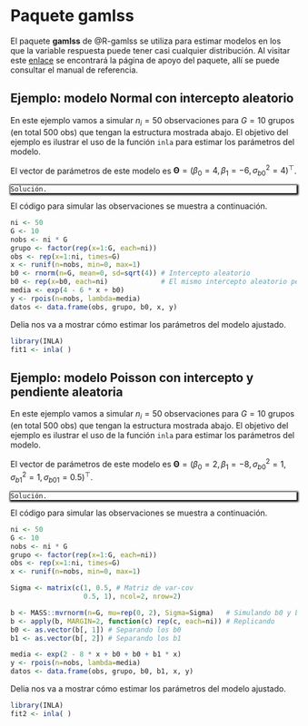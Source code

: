 # Paquete **gamlss** 

El paquete **gamlss** de @R-gamlss se utiliza para estimar modelos en los que la variable respuesta puede tener casi cualquier distribución. Al visitar este [enlace](https://cran.r-project.org/web/packages/gamlss/) se encontrará la página de apoyo del paquete, allí se puede consultar el manual de referencia.

## Ejemplo: modelo Normal con intercepto aleatorio {-}
En este ejemplo vamos a simular $n_i=50$ observaciones para $G=10$ grupos (en total 500 obs) que tengan la estructura mostrada abajo. El objetivo del ejemplo es ilustrar el uso de la función `inla` para estimar los parámetros del modelo.

\begin{align*} 
y_{ij} | b_0 &\sim  Poisson(\mu_{ij}) \\ 
\log(\mu_{ij}) &= 4 - 6 x_{ij} + b_{0i} \\
b_{0} &\sim N(0, \sigma^2_{b0}=4) \\
x_{ij} &\sim U(0, 1)
\end{align*}

El vector de parámetros de este modelo es $\boldsymbol{\Theta}=(\beta_0=4, \beta_1=-6, \sigma^2_{b0}=4)^\top$.

<div style="-moz-box-shadow: 1px 1px 3px 2px #000000;
  -webkit-box-shadow: 1px 1px 3px 2px #000000;
  box-shadow:         1px 1px 3px 2px #000000;">

```block2
Solución.
```

</div>

El código para simular las observaciones se muestra a continuación.

```r
ni <- 50
G <- 10
nobs <- ni * G
grupo <- factor(rep(x=1:G, each=ni))
obs <- rep(x=1:ni, times=G)
x <- runif(n=nobs, min=0, max=1)
b0 <- rnorm(n=G, mean=0, sd=sqrt(4)) # Intercepto aleatorio
b0 <- rep(x=b0, each=ni)             # El mismo intercepto aleatorio pero repetido
media <- exp(4 - 6 * x + b0)
y <- rpois(n=nobs, lambda=media)
datos <- data.frame(obs, grupo, b0, x, y)
```

Delia nos va a mostrar cómo estimar los parámetros del modelo ajustado.

```r
library(INLA)
fit1 <- inla( )
```

## Ejemplo: modelo Poisson con intercepto y pendiente aleatoria {-}
En este ejemplo vamos a simular $n_i=50$ observaciones para $G=10$ grupos (en total 500 obs) que tengan la estructura mostrada abajo. El objetivo del ejemplo es ilustrar el uso de la función `inla` para estimar los parámetros del modelo.

\begin{align*} 
y_{ij} | b_0, b_1 &\sim Poisson(\mu_{ij}) \\ 
\log(\mu_{ij}) &= 2 - 8 x_{ij} + b_{0i} + b_{1i} x_{ij} \\
\left (
\begin{matrix}
b_{0} \\ b_{1}
\end{matrix} 
\right ) &\sim 
N\left ( \left [ \begin{matrix}
0 \\ 0
\end{matrix} \right ],
\left [ \begin{matrix}
\sigma^2_{b0}=1 & \sigma_{b01}=0.5 \\ 
\sigma_{b01} & \sigma^2_{b1}=1
\end{matrix} \right ]
\right ) \\
x_{ij} &\sim U(0, 1)
\end{align*}

El vector de parámetros de este modelo es $\boldsymbol{\Theta}=(\beta_0=2, \beta_1=-8, \sigma_{b0}^2=1, \sigma_{b1}^2=1, \sigma_{b01}=0.5)^\top$.

<div style="-moz-box-shadow: 1px 1px 3px 2px #000000;
  -webkit-box-shadow: 1px 1px 3px 2px #000000;
  box-shadow:         1px 1px 3px 2px #000000;">

```block2
Solución.
```

</div>

El código para simular las observaciones se muestra a continuación.

```r
ni <- 50
G <- 10
nobs <- ni * G
grupo <- factor(rep(x=1:G, each=ni))
obs <- rep(x=1:ni, times=G)
x <- runif(n=nobs, min=0, max=1)

Sigma <- matrix(c(1, 0.5, # Matriz de var-cov
                  0.5, 1), ncol=2, nrow=2)

b <- MASS::mvrnorm(n=G, mu=rep(0, 2), Sigma=Sigma)   # Simulando b0 y b1
b <- apply(b, MARGIN=2, function(c) rep(c, each=ni)) # Replicando
b0 <- as.vector(b[, 1]) # Separando los b0
b1 <- as.vector(b[, 2]) # Separando los b1

media <- exp(2 - 8 * x + b0 + b0 + b1 * x)
y <- rpois(n=nobs, lambda=media)
datos <- data.frame(obs, grupo, b0, b1, x, y)
```

Delia nos va a mostrar cómo estimar los parámetros del modelo ajustado.

```r
library(INLA)
fit2 <- inla( )
```

